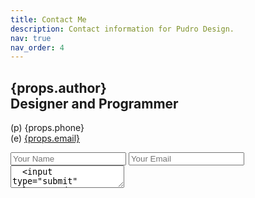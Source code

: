 ```yaml
---
title: Contact Me
description: Contact information for Pudro Design.
nav: true
nav_order: 4
---
```

<h2>{props.author}<br/>
Designer and Programmer</h2>
  
(p) {props.phone}<br/>
(e) <a href='mailto:{props.email}'>{props.email}</a>

<form className="form-horizontal" action="https://formspree.io/{props.email}" method="POST">
  <input type="text" name="name" placeholder="Your Name"/>
  <input type="email" name="_replyto" placeholder="Your Email"/>
  <textarea className="form-control" id="textarea" name="message" placeholder="Your Message"/>
  <input type="submit" value="Send"/>
  <input type="text" name="_gotcha" style="display:none"/>
  <input type="hidden" name="_subject" value="Contact Form Submission"/>
</form>
